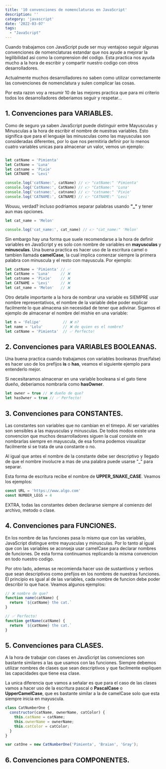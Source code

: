 ```yaml
---
title: '10 convenciones de nomenclaturas en JavaScript'
description: ''
category: 'javascript'
date: '2022-03-07'
tags: 
  - "JavaScript"
---
```


Cuando trabajamos con JavaScript pude ser muy ventajoso seguir algunas convenciones de nomenclaturas estandar que nos ayude a mejorar la legilibilidad asi como la comprension del codigo. Esta practica nos ayuda mucho a la hora de escribir y compartir nuestro codigo con otros desarrolladores.

Actualmente muchos desarrolladores no saben como utilizar correctamente las convenciones de nomenclatura y sulen complicar las cosas.

Por esta razon voy a resumir 10 de las mejores practica que para mi criterio todos los desarrolladores deberiamos seguir y respetar...

## 1. Convenciones para VARIABLES.

Como de seguro ya saben JavaScript puede distinguir entre Mayusculas y Minusculas a la hora de escribir el nombre de nuestras variables. Esto significa que para el lenguaje las minusculas como las mayusculas son consideradas diferentes, por lo que nos permitiria definir por lo menos cuatro variables unicas para almacenar un valor, vemos un ejemplo:

```JavaScript

let catName = 'Pimienta'
let CatName = 'Luna'
let catname = 'Pixie'
let CATNAME = 'Levi'

console.log('catName:', catName) // 👉 "catName:" 'Pimienta'
console.log('CatName:', CatName) // 👉 "CatName:" 'Luna'
console.log('catname:', catname) // 👉 "catname:" 'Pixie'
console.log('CATNAME:', CATNAME) // 👉 "CATNAME:" 'Levi'

```
Wouuu, verdad? incluso podriamos separar palabras usando **"_"** y tener aun mas opciones.

```JavaScript
let cat_name = 'Melon'

console.log('cat_name:', cat_name) // 👉 "cat_name:" 'Melon'
```
Sin embargo hay una forma que suele recomendarse a la hora de definir variables en JavaScript y es solo con nombre de variables en **mayusculas** y **minusculas**. Una buena practica es hacer uso de la escritura camel o tambien llamada **camelCase**, la cual implica comenzar siempre la primera palabra con minuscula y el resto con mayuscula. Por ejemplo:

```javascript
let catName = 'Pimienta' // ✅
let CatName = 'Luna'     // ❌
let catname = 'Pixie'    // ❌
let CATNAME = 'Levi'     // ❌
let cat_name = 'Melon'   // ❌
```

Otro detalle importante a la hora de nombrar una variable es SIEMPRE usar nombre representativos, el nombre de la variable debe poder explicar facilmente lo que almacena sin necesidad de tener que adivinar. Sigamos el ejemplo de almacenar el nombre del mishie en una variable:

```javascript
let n = 'Felipe'          // ❌ n?
let name = 'Lolu'         // ❌ de quien es el nombre?
let catName = 'Pimienta'  // ✅ Perfecto!
```

## 2. Convenciones para VARIABLES BOOLEANAS.

Una buena practica cuando trabajamos con variables booleanas (true/false) es hacer uso de los prefijos **is** o **has**, veamos el siguiente ejemplo para entenderlo mejor.

Si necesitaramos almacenar en una variable booleana si el gato tiene dueño, deberiamos nombrarla como **hasOwner**.

```javascript
let owner = true // ❌ dueño de que?
let hasOwner = true // ✅ Perfecto!
```

## 3. Convenciones para CONSTANTES.

Las constantes son variables que no cambian en el timepo. Al ser variables son sensibles a las mayusculas y minusculas. De todos modos existe una convencion que muchos desarrolladores siguen la cual consiste en nombrarlas siempre en mayuscula, de esa forma podemos visualizar facilmente si se trata de una constante o no.

Al igual que antes el nombre de la constante debe ser descriptivo y llegado de que el nombre involucre a mas de una palabra puede usarse "_" para separar. 

Esta forma de escritura recibe el nombre de **UPPER_SNAKE_CASE**. Veamos los ejemplos:

```javascript
const URL = 'https://www.algo.com'
const NUMBER_LEGS = 4
```

EXTRA, todas las constantes deben declararse siempre al comienzo del archivo, metodo o clase.

## 4. Convenciones para FUNCIONES.

En los nombre de las funciones pasa lo mismo que con las variables, JavaScript distingue entre mayusculas y minusculas. Por lo tanto al igual que con las variables se aconseja usar camelCase para declarar nombres de funciones. De esta forma continuamos replicando la misma convencion en todo nuestro codigo.

Por otro lado, ademas se recomienda hacer uso de sustantivos y verbos que sean descriptivos como prefijos en los nombres de nuestras funciones. El principio es igual al de las variables, cada nombre de funcion debe poder describir lo que hace. Veamos algunos ejemplos:

```javascript
// ❌ nombre de que?
function name(catName) {
  return `${catName} the cat.`
}

// ✅ Perfecto!
function getName(catName) {
  return `${catName} the cat.`
}
```

## 5. Convenciones para CLASES.

A la hora de trabajar con clases en JavaScript las convenciones son bastante similares a las que usamos con las funciones. Siempre debemos utilizar nombres de clases que sean descriptivos y que facilmente expliquen las capacidades que tiene esa clase.

La unica diferencia que vamos a señalar es que para el caso de las clases vamos a hacer uso de la escritura pascal o **PascalCase** o **UpperCamelCase**, que es bastante similar a la de camelCase solo que esta siempre inicia en mayuscula.

```javascript
class CatNumberOne { 
  constructor(catName, ownerName, catColor) { 
    this.catName = catName; 
    this.ownerName = ownerName; 
    this.catColor = catColor; 
  }
}

var catOne = new CatNumberOne('Pimienta', 'Braian', 'Gray');
```

## 6. Convenciones para COMPONENTES.
